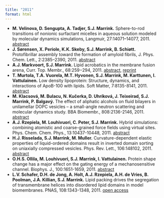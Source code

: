 ```yaml
---
title: "2011"
format: html
---
```


- **M. Velinova, D. Sengupta, A. Tadjer, S.J. Marrink.** Sphere-to-rod transitions of nonionic surfactant micelles in aqueous solution modeled by molecular dynamics simulations, Langmuir, 27:14071–14077, 2011. [abstract](http://pubs.acs.org/doi/abs/10.1021/la203055t)
- **J. Sørensen, X. Periole, K.K. Skeby, S.J. Marrink, B. Schiøtt.** Protofibrillar assembly toward the formation of amyloid fibrils, J. Phys. Chem. Lett., 2:2385–2390, 2011. [abstract](http://pubs.acs.org/doi/abs/10.1021/jz2010094?prevSearch=%255BContrib%253A%2Bmarrink%255D&searchHistoryKey=)
- **A.J. Markvoort, S.J. Marrink.** Lipid acrobatics in the membrane fusion arena, Curr. Top. Membr., 68:259−294, 2011. [abstract](http://www.sciencedirect.com/science/article/pii/B9780123858917000118), [reprint](http://cgmartini.nl/images/stories/fusion-review_ctm11.pdf)
- **T. Murtola, T.A. Vuorela, M.T. Hyvonen, S.J. Marrink, M. Karttunen, I. Vattulainen.** Low density lipoprotein: Structure, dynamics, and interactions of ApoB-100 with lipids. Soft Matter, 7:8135-8141, 2011. [abstract](http://pubs.rsc.org/en/Content/ArticleLanding/2011/SM/C1SM05367A)
- **M. Klacsová,  M. Bulacu, N. Kučerka, D. Uhríková, J. Teixeirad, S.J. Marrink, P. Balgavý.** The effect of aliphatic alcohols on fluid bilayers in unilamellar DOPC vesicles – a small-angle neutron scattering and molecular dynamics study. BBA Biomembr., 808:2136-2146, 2011. [abstract](http://www.sciencedirect.com/science?_ob=ArticleURL&_udi=B6T1T-52RHTF2-2&_user=10&_coverDate=04%2F29%2F2011&_rdoc=8&_fmt=high&_orig=browse&_origin=browse&_zone=rslt_list_item&_srch=doc-info%28%23toc%234899%239999%23999999999%2399999%23FLA%23display%23Articles%29&_cdi=4899&_sort=d&_docanchor=&_ct=41&_acct=C000050221&_version=1&_urlVersion=0&_userid=10&md5=3aaff0c3d56fc1c5e99129bea564446f&searchtype=a)
- **A.J. Rzepiela, M. Louhivuori, C. Peter, S.J. Marrink.** Hybrid simulations: combining atomistic and coarse-grained force fields using virtual sites. Phys. Chem. Chem. Phys., 13:10437-10448, 2011. [abstract](http://pubs.rsc.org/en/Content/ArticleLanding/2011/CP/C0CP02981E)
- **H.J. Risselada, S.J. Marrink, M. Muller.** Curvature-dependent elastic properties of liquid-ordered domains result in inverted domain sorting on uniaxially compressed vesicles. Phys. Rev. Lett., 106:148102, 2011. [abstract](http://prl.aps.org/abstract/PRL/v106/i14/e148102)
- **O.H.S. Ollila, M. Louhivuori, S.J. Marrink, I. Vattulainen.** Protein shape change has a major effect on the gating energy of a mechanosensitive channel. Biophys. J., 100:1651-1659, 2011. [abstract](http://www.cell.com/biophysj/abstract/S0006-3495%2811%2900245-1)
- **L.V. Schafer, D.H. de Jong, A. Holt, A.J. Rzepiela, A.H. de Vries, B. Poolman, J.A. Killian, S.J. Marrink.** Lipid packing drives the segregation of transmembrane helices into disordered lipid domains in model biomembranes. PNAS, 108:1343-1348, 2011. [open access](http://www.pnas.org/content/108/4/1343.full)
